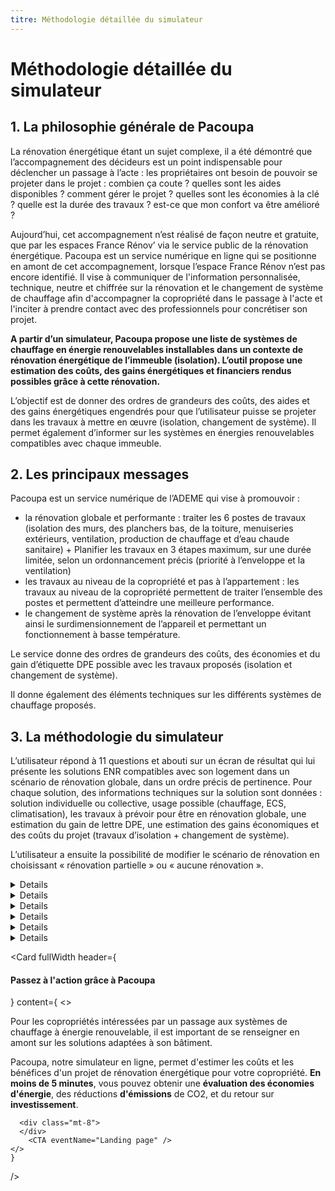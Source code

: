 ```yaml
---
titre: Méthodologie détaillée du simulateur
---
```


# Méthodologie détaillée du simulateur

<Separateur niveau="4" />

## 1. La philosophie générale de Pacoupa 

La rénovation énergétique étant un sujet complexe, il a été démontré que l’accompagnement des décideurs est un point indispensable pour déclencher un passage à l’acte : les propriétaires ont besoin de pouvoir se projeter dans le projet : combien ça coute ? quelles sont les aides disponibles ? comment gérer le projet ? quelles sont les économies à la clé ? quelle est la durée des travaux ? est-ce que mon confort va être amélioré ? 

Aujourd’hui, cet accompagnement n’est réalisé de façon neutre et gratuite, que par les espaces France Rénov’ via le service public de la rénovation énergétique. 
Pacoupa est un service numérique en ligne qui se positionne en amont de cet accompagnement, lorsque l’espace France Rénov n’est pas encore identifié. Il vise à communiquer de l'information personnalisée, technique, neutre et chiffrée sur la rénovation et le changement de système de chauffage afin d'accompagner la copropriété dans le passage à l'acte et l'inciter à prendre contact avec des professionnels pour concrétiser son projet. 

**A partir d’un simulateur, Pacoupa propose une liste de systèmes de chauffage en énergie renouvelables installables dans un contexte de rénovation énergétique de l’immeuble (isolation). L’outil propose une estimation des coûts, des gains énergétiques et financiers rendus possibles grâce à cette rénovation.**

L’objectif est de donner des ordres de grandeurs des coûts, des aides et des gains énergétiques engendrés pour que l’utilisateur puisse se projeter dans les travaux à mettre en œuvre (isolation, changement de système). Il permet également d’informer sur les systèmes en énergies renouvelables compatibles avec chaque immeuble.

<Separateur niveau="8" />

## 2. Les principaux messages

Pacoupa est un service numérique de l’ADEME qui vise à promouvoir :

<Separateur niveau="2" />

-	la rénovation globale et performante : traiter les 6 postes de travaux (isolation des murs, des planchers bas, de la toiture, menuiseries extérieurs, ventilation, production de chauffage et d’eau chaude sanitaire) + Planifier les travaux en 3 étapes maximum, sur une durée limitée, selon un ordonnancement précis  (priorité à l’enveloppe et la ventilation)
-	les travaux au niveau de la copropriété et pas à l’appartement : les travaux au niveau de la copropriété permettent de traiter l’ensemble des postes et permettent d’atteindre une meilleure performance.
-	le changement de système après la rénovation de l’enveloppe évitant ainsi le surdimensionnement de l’appareil et permettant un fonctionnement à basse température.

<Separateur niveau="4" />

Le service donne des ordres de grandeurs des coûts, des économies et du gain d’étiquette DPE possible avec les travaux proposés (isolation et changement de système).

Il donne également des éléments techniques sur les différents systèmes de chauffage proposés.

<Separateur niveau="8" />

## 3. La méthodologie du simulateur

L’utilisateur répond à 11 questions et abouti sur un écran de résultat qui lui présente les solutions ENR compatibles avec son logement dans un scénario de rénovation globale, dans un ordre précis de pertinence.
Pour chaque solution, des informations techniques sur la solution sont données : solution individuelle ou collective, usage possible (chauffage, ECS, climatisation), les travaux à prévoir pour être en rénovation globale, une estimation du gain de lettre DPE, une estimation des gains économiques et des coûts du projet (travaux d’isolation + changement de système).

L’utilisateur a ensuite la possibilité de modifier le scénario de rénovation en choisissant « rénovation partielle » ou « aucune rénovation ».

<Separateur niveau="4" />

<Details>
  <Question>**3.1 Les questions**</Question>

  <Reponse>
    Les 11 questions proposées à l’utilisateur sont les suivantes :

    - **Son adresse**: permet de faire un appel à la BAN (base d’adresse nationale), au site FCU (https://france-chaleur-urbaine.beta.gouv.fr/) pour vérifier l’éligibilité à un réseau de chaleur et permet aussi de préciser les données climatiques de la région à laquelle le bâtiment appartient.
    - L’**année de construction, les travaux d’isolations déjà réalisés et le nombre de logements**: permet d’apprécier les caractéristiques géométriques et les performances énergétiques initiales de l’immeuble.
    - Les **espaces extérieurs commun**: permet de préconiser d’étudier une PAC géothermique ou une PAC aérothermique dès lors que des espaces extérieurs sont disponibles (cours, jardin, parking, toiture terrasse).
    - Les **espaces extérieurs privés** (balcons) : permet de préconiser d’étudier une PAC individuelle (air/eau ou air/air) avec unité extérieure.
    - Le **type de chauffage** (individuel ou collectif) : permet de préconiser des technologies du même type. Pour le moment, le passage d’un chauffage individuel à un chauffage collectif n’est pas traité. (Et inversement)
    - Le **type d’émetteur** (radiateur ou plancher chauffant) : permet de déterminer le régime de température d’eau.
    - L’**énergie de chauffage**: permet de réaliser les calculs sur les consommations et émissions initiales liées à la production de chauffage du bâtiment.
    - Le **type de production d’eau chaude sanitaire** (individuelle ou collective) : permet de préconiser des technologies du même type.
    - L’**énergie utilisée pour la production d’ECS**: permet de réaliser les calculs sur les consommations et émissions initiales liées à la production d’eau chaude sanitaire du bâtiment.
  </Reponse>
</Details>

<Separateur niveau="4" />

<Details>
  <Question>**3.2 Le classement des solutions**</Question>

  <Reponse>
    Il y a généralement plusieurs solutions de production d’eau chaude et de chauffage qui sont proposées.

    Les questions posées sont simples et peu nombreuses, l’objectif est d’alerter les utilisateurs sur le fait que des solutions ENR sont compatibles avec la configuration de leur immeuble. La faisabilité réelle, à la fois technique et économique seront à étudier plus finement dans la suite du projet de rénovation. Il est possible que des solutions préconisées ne soit finalement pas possibles pour des contraintes d’intégration (visuelle, encombrement, accès, règlementation …).

    Le service Pacoupa propose une hiérarchie dans les différents systèmes afin de calquer au mieux aux recommandations de l’ADEME.

    Seules les trois premières solutions du classement apparaissent avec un tag « meilleure solution » pour la première du classement. La visualisation de toutes les solutions nécessite une action (clic sur le bouton « autres solutions ») de la part de l’utilisateur.

    Les grands principes de la hiérarchisation sont les suivants :

    - lorsqu’un réseau de chaleur est disponible autour de l’immeuble, celui-ci apparait en « meilleure solution » (même si l’immeuble est en chauffage individuel)
    - lorsque l’immeuble est en chauffage et ECS collective et que l’utilisateur déclare des espaces extérieurs disponibles (jardin, cours ou parking), la PAC géothermique apparait en premier.
    - Des solutions ENR pour l’ECS seule (collective) peuvent être préconisées même si le chauffage est également collectif.
    - Les solutions sont ensuite classées par pertinence.
  </Reponse>  
</Details>

<Separateur niveau="4" />

<Details>
  <Question>**3.3 Les calculs effectués : estimations**</Question>

  <Reponse>
    L’ensemble des calculs proposés sont basés sur la méthode 3CL utilisée pour réaliser les DPE.
    L’ADEME a confié à Pouget Consultants l’élaboration des simulations qui couvrent toutes les configurations qui peuvent être obtenues à la suite du questionnaire. Au total, ce sont plus de 120 000 simulations qui ont été réalisées. 
    L’ensemble de ces hypothèses permettent d’aboutir à une estimation de la lettre DPE à l’état initial et des consommations de chauffage et d’eau chaude sanitaire de l’immeuble.

    La comparaison entre l’état initial et l’état final se fait en comparant 2 lignes de l’Excel contenant toutes les simulations.
    Les coûts proposés dans l’outil comprennent à la fois les coûts des travaux proposés pour atteindre le scénario de travaux visé (global / partiel / aucun) et le coût du changement de système de chauffage.
  </Reponse>
</Details>

<Separateur niveau="4" />

<Details>
  <Question>3.3.1 Évaluation énérgétique</Question>

  <Reponse>
    Les immeubles sont classés par typologies, en fonction de leur année de construction et de leur nombre de logement. Au total, ce sont 21 typologies qui sont étudiées. Pour chacune des typologies, des hypothèses géométriques et énergétiques sont établies, à savoir :

    - La surface habitable totale du logement (m²shab) ;
    - La compacité du bâtiment (Surface de murs / m²shab, Surface de toiture / m²shab, Surface de menuiseries / m²shab, Surface de plancher bas / m²shab, hauteur sous plafond) ;
    - Les performances thermiques des parois et des menuiseries dans leur état initial.

    Pour chacune des typologies, des hypothèses sur les systèmes de production de chauffage & ECS sont établies, à savoir :

    - Age du système de production (« \> 10 ans » ; « \< 10 ans ») ;
    - Type de système de production (« chaudière gaz basse température » ; « chaudière gaz à condensation » …) ;
    - Type d’émetteur (« Radiateur à eau basse température » ; « Radiateur à eau haute température » ; « convecteurs électriques ») ;
    - Isolation des réseaux de distribution d’eau chaude sanitaire (« réseaux non isolés » ; « réseaux isolés ») ;
    - Type de régulation terminale (« Sans » ; « Robinet thermostatique »).

    Les conditions environnementales (température extérieure, degrés-heures…) dans lequel se trouve l’immeuble dépendent de sa situation géographique. La France compte 3 zones climatiques : H1, H2 et H3. Comme ces trois zones sont étendues, des variations de climat peuvent y être observées. Ainsi, les zones climatiques sont sous-divisées en zone thermique. 8 au total. Pour simplifier les calculs, une zone thermique par zone climatique est étudiée ; H1a (Nord de la France), H2b (Centre -Ouest) et H3 (Sud).

    Pour simplifier les calculs aussi, tous les systèmes étudiés (61 au total) sont regroupés dans des « familles de solution » (7 au total). Il existe des familles de « solutions hybrides » (3) ou des familles « solutions 100% thermodynamique » (3). Deux systèmes qui appartiennent à la même famille ont les mêmes usages (chauffage seulement, ecs seulement, chauffage et ecs). La configuration le système existant n’est pas remplacé représente aussi une famille (1).

    Les performances des PAC sont définies par leur SCOP qui dépend de leur type, du type d’émetteur, et de la zone climatique. Pour simplifier les calculs, un seul SCOP est considéré pour toutes les familles de solution. Il correspond au SCOP d’une PAC Air / Eau dont les émetteurs ont été installées ou rénovés après 2017. (SCOP = 2,8 en zone H1a et H2b ; SCOP = 3,3 en zone H3).

    Enfin, chaque famille de solution est étudiée à travers trois scénarios d’isolation de l’enveloppe :

    - Scénario « INIT » : Aucun geste d’isolation
    - Scénario « PART » : 2 gestes d’isolations (ne comprenant pas les murs extérieurs) + Ventilation
    - Scénario « GLOB » : Tous les gestes d’isolations possibles (murs, menuiseries, plancher haut & bas) + Ventilation

    Attention, si certaines parois ont déjà été isolées il y a moins de 15 ans, elles ne sont pas prises en compte dans les scénarios d’isolations. Aussi les typologies récentes (année de construction « après 2000 ») ne font pas l’objet de scénario d’isolation puisque leurs parois sont déjà performantes.

    L’ensemble de ces hypothèses permettent d’aboutir à une estimation de l’étiquette DPE de l’immeuble avant et après travaux, ainsi que les consommations en énergie primaire et les émissions de gaz à effet de serre associés.
  </Reponse>
</Details>

<Separateur niveau="4" />

<Details>
  <Question>3.3.2 Évaluation économique</Question>
  
  <Reponse>
    A chaque simulation est associée un coût d’investissement, qui se divise en deux parties ;

    - Coût d’investissement lié à la rénovation de l’enveloppe : Les coûts sont obtenus en multipliant le coût de réhabilitation d’une paroi (en € HT/m²) par la surface de la paroi (m²)
    - Coût d’investissement lié à la mise en place de système : Les coûts sont obtenus en sommant :
        - Les coûts liés à la génération : Il dépend du niveau d’isolation de l’immeuble et du système à installer
        - Les coûts liés à la distribution : Il dépend du type de production de chauffage et ECS
        - Les coûts liés à l’émission : Il dépend du type d’émetteur avant travaux

    Les coûts liés à la maintenance, à la l’abonnement et à la facture énergétique sont aussi calculés.
  </Reponse>
</Details>

<Separateur niveau="4" />

<Details>
  <Question>3.3.3 Aides financières</Question>
  
  <Reponse>
    Les aides financières liées au dispositif MaPrimeRénov’ Copropriété sont calculées. Pour simplifier la prise en compte des travaux réalisés « à l’échelle du logement » dans MPR Copro, ils sont considérés comme des « travaux privatifs d’intérêt collectifs. ».

    Le Coup de pouce « Rénovation performante de bâtiment résidentiel collectif » n’est pas étudié. Idem pour le « Fonds Chaleur ».
  </Reponse>
</Details>

<Separateur niveau="12" />

<Card
    fullWidth
    header={<h4>Passez à l'action grâce à Pacoupa</h4>}
    content={
      <>
        <p>
        Pour les copropriétés intéressées par un passage aux systèmes de chauffage à énergie renouvelable, il est important de se renseigner en amont sur les solutions adaptées à son bâtiment.
        </p>
        <p>
        Pacoupa, notre simulateur en ligne, permet d'estimer les coûts et les bénéfices d'un projet de rénovation énergétique pour votre copropriété. <b>En moins de 5 minutes</b>, vous pouvez obtenir une <b>évaluation des économies d'énergie</b>, des réductions <b>d'émissions</b> de CO2, et du retour sur <b>investissement</b>.
        </p>

      <div class="mt-8">
      </div>
        <CTA eventName="Landing page" />
    </>
    }
 />
